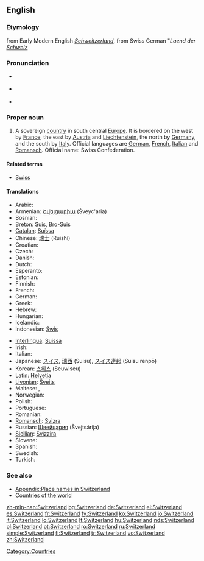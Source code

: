 ==English==
===Etymology===
from Early Modern English ''[[Schweitzerland]]'', from Swiss German "''Laend der [[Schweiz]]''
{{wikipedia}}
===Pronunciation===
* {{a|UK}} {{IPA|/ˈswɪt.səl.ənd/}}
* {{a|US}} {{IPA|/ˈswɪt.sɚ.lənd/}}
* {{audio|en-us-Switzerland.ogg|Audio (US)}}

===Proper noun===
{{en-proper noun}}

# A sovereign [[country]] in south central [[Europe]]. It is bordered on the west by [[France]], the east by [[Austria]] and [[Liechtenstein]], the north by [[Germany]], and the south by [[Italy]]. Official languages are [[German]], [[French]], [[Italian]] and [[Ladin|Romansch]]. Official name: Swiss Confederation.

====Related terms====
* [[Swiss]]

====Translations====
{{trans-top|sovereign country}}
* Arabic: {{Arab|[[سويسرا]]}} {{unicode|(suwísra)}} {{f}}
* Armenian: [[Շվեյցարիա]] (Šveyc'aria)
* Bosnian: {{t-|bs|Švicarska|f}}
* [[Breton]]: [[Suis]], [[Bro-Suis]]
* [[Catalan]]: [[Suïssa]] {{f}}
* Chinese: [[瑞士]] (Ruìshì)
* Croatian: {{t-|hr|Švicarska|f|alt=Švȉcarskā}}
* Czech: {{t+|cs|Švýcarsko|n}}
* Danish: {{t+|da|Schweiz}}
* Dutch: {{t+|nl|Zwitserland}}
* Esperanto: {{t-|eo|Svislando|xs=Esperanto}}
* Estonian: {{t-|et|Šveits}}
* Finnish: {{t+|fi|Sveitsi}}
* French: {{t+|fr|Suisse}}
* German: {{t+|de|Schweiz|f}}
* Greek: {{t+|el|Ελβετία|f|tr=Elvetía|sc=Grek}}
* Hebrew: {{he-translation|שווייץ|shváyitz}} {{f}}
* Hungarian: {{t+|hu|Svájc}}
* Icelandic: {{t+|is|Sviss|f}}
* Indonesian: [[Swis]]
{{trans-mid}}
* [[Interlingua]]: [[Suissa]]
* Irish: {{t|ga|an Eilvéis|f|xs=Irish}}
* Italian: {{t+|it|Svizzera|f}}
* Japanese: [[スイス]], [[瑞西]] (Suisu), [[スイス連邦]] (Suisu renpō)
* Korean: [[스위스]] (Seuwiseu)
* Latin: [[Helvetia]] {{f}}
* [[Livonian]]: [[Šveits]]
* Maltese: {{t-|mt|Svizzera|xs=Maltese}}, {{t-|mt|l-Isvizzera|xs=Maltese}}
* Norwegian: {{t+|no|Sveits}}
* Polish: {{t+|pl|Szwajcaria|f}}
* Portuguese: {{t+|pt|Suíça|f}}
* Romanian: {{t+|ro|Elveţia|f}}
* [[Romansch]]: [[Svizra]] {{f}}
* Russian: [[Швейцария]] (Švejtsárija) {{f}}
* [[Sicilian]]: [[Svìzzira]] {{f}}
* Slovene: {{t+|sl|Švica|f}}
* Spanish: {{t+|es|Suiza|f}}
* Swedish: {{t+|sv|Schweiz}}
* Turkish: {{t+|tr|İsviçre}}
{{trans-bottom}}

===See also===
* [[Appendix:Place names in Switzerland]]
* [[Appendix:Countries of the world|Countries of the world]]

[[Category:Countries]]

[[zh-min-nan:Switzerland]]
[[bg:Switzerland]]
[[de:Switzerland]]
[[el:Switzerland]]
[[es:Switzerland]]
[[fr:Switzerland]]
[[fy:Switzerland]]
[[ko:Switzerland]]
[[io:Switzerland]]
[[it:Switzerland]]
[[lo:Switzerland]]
[[lt:Switzerland]]
[[hu:Switzerland]]
[[nds:Switzerland]]
[[pl:Switzerland]]
[[pt:Switzerland]]
[[ro:Switzerland]]
[[ru:Switzerland]]
[[simple:Switzerland]]
[[fi:Switzerland]]
[[tr:Switzerland]]
[[vo:Switzerland]]
[[zh:Switzerland]]